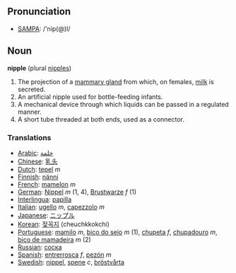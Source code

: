 == Pronunciation ==
*[[w:SAMPA|SAMPA]]: /'nip(@)l/

== Noun ==

'''nipple''' (plural [[nipples]])

# The projection of a [[mammary gland]] from which, on females, [[milk]] is secreted.
# An artificial nipple used for bottle-feeding infants.
# A mechanical device through which liquids can be passed in a regulated manner.
# A short tube threaded at both ends, used as a connector.

=== Translations ===
*[[Arabic]]: [[حلمة]]
*[[Chinese]]: [[乳头]]
*[[Dutch]]: [[tepel]] ''m''
*[[Finnish]]: [[nänni]]
*[[French]]: [[mamelon]] ''m''
*[[German]]: [[Nippel]] ''m'' (1, 4), [[Brustwarze]] ''f'' (1)
*[[Interlingua]]: [[papilla]]
*[[Italian]]: [[ugello]] ''m'', [[capezzolo]] ''m''
*[[Japanese]]: [[ニップル]] 
*[[Korean]]: [[젖꼭지]] (cheuchkkokchi)
*[[Portuguese]]: [[mamilo]] ''m'', [[bico do seio]] ''m'' (1), [[chupeta]] ''f'', [[chupadouro]] ''m'', [[bico de mamadeira]] ''m'' (2)
*[[Russian]]: [[соска]]
*[[Spanish]]: [[entrerrosca]] ''f'', [[pezón]] ''m''
*[[Swedish]]: [[nippel]], [[spene]] ''c'', [[bröstvårta]]